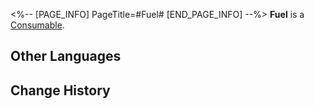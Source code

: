 <%-- [PAGE_INFO]
PageTitle=#Fuel#
[END_PAGE_INFO] --%>
{{Item Infobox
|id          = 201
|image       = Item Fuel.png{{subst:void|<!--$UPLOAD:<<SpriteOutput/ItemFigures/201.png>-<Item Fuel.png>-<Item Icons>>-->}}
|type        = Consumable
|invCategory = Valuables
|rarity      = 4
|effect      = 
|description = Item used to replenish Trailblaze Power. Provides 60 Trailblaze Power.
|source1     = [[Pom-Pom]]
}}
{{Description|Fuel canisters filled up with the dreams and courage of the Nameless.<br /><br />''"Idealism? I prefer to call it the observer effect and human self-actualization."''}}
'''Fuel''' is a [[Consumable]].

==Other Languages==
{{Other Languages
|en   = Fuel
|zhs  = 燃料
|zht  = 燃料
|ja   = 燃料
|ko   = 연료
|es   = Combustible
|fr   = Carburant
|ru   = Топливо
|th   = Fuel
|vi   = Nhiên Liệu
|de   = Treibstoff
|id   = Fuel
|pt   = Combustível
}}

==Change History==
{{Change History|1.0}}